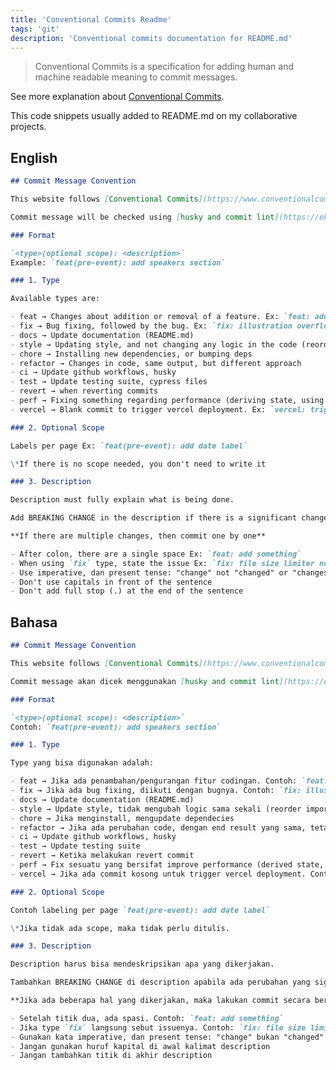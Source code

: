 ```yaml
---
title: 'Conventional Commits Readme'
tags: 'git'
description: 'Conventional commits documentation for README.md'
---
```


> Conventional Commits is a specification for adding human and machine readable meaning to commit messages.

See more explanation about [Conventional Commits](https://www.conventionalcommits.org/en/v1.0.0/).

This code snippets usually added to README.md on my collaborative projects.

## English

```md
## Commit Message Convention

This website follows [Conventional Commits](https://www.conventionalcommits.org/en/v1.0.0/)

Commit message will be checked using [husky and commit lint](https://ekswhyzee.vercel.app/library/husky-commitlint-prettier), you can't commit if not using the proper convention below.

### Format

`<type>(optional scope): <description>`
Example: `feat(pre-event): add speakers section`

### 1. Type

Available types are:

- feat → Changes about addition or removal of a feature. Ex: `feat: add table on landing page`, `feat: remove table from landing page`
- fix → Bug fixing, followed by the bug. Ex: `fix: illustration overflows in mobile view`
- docs → Update documentation (README.md)
- style → Updating style, and not changing any logic in the code (reorder imports, fix whitespace, remove comments)
- chore → Installing new dependencies, or bumping deps
- refactor → Changes in code, same output, but different approach
- ci → Update github workflows, husky
- test → Update testing suite, cypress files
- revert → when reverting commits
- perf → Fixing something regarding performance (deriving state, using memo, callback)
- vercel → Blank commit to trigger vercel deployment. Ex: `vercel: trigger deployment`

### 2. Optional Scope

Labels per page Ex: `feat(pre-event): add date label`

\*If there is no scope needed, you don't need to write it

### 3. Description

Description must fully explain what is being done.

Add BREAKING CHANGE in the description if there is a significant change.

**If there are multiple changes, then commit one by one**

- After colon, there are a single space Ex: `feat: add something`
- When using `fix` type, state the issue Ex: `fix: file size limiter not working`
- Use imperative, dan present tense: "change" not "changed" or "changes"
- Don't use capitals in front of the sentence
- Don't add full stop (.) at the end of the sentence
```

## Bahasa

```md
## Commit Message Convention

This website follows [Conventional Commits](https://www.conventionalcommits.org/en/v1.0.0/)

Commit message akan dicek menggunakan [husky and commit lint](https://ekswhyzee.vercel.app/library/husky-commitlint-prettier), jika convention salah, maka tidak bisa melakukan commit

### Format

`<type>(optional scope): <description>`
Contoh: `feat(pre-event): add speakers section`

### 1. Type

Type yang bisa digunakan adalah:

- feat → Jika ada penambahan/pengurangan fitur codingan. Contoh: `feat: add table on landing page`, `feat: remove table from landing page`
- fix → Jika ada bug fixing, diikuti dengan bugnya. Contoh: `fix: illustration overflows in mobile view`
- docs → Update documentation (README.md)
- style → Update style, tidak mengubah logic sama sekali (reorder import, fix whitespace, remove comment)
- chore → Jika menginstall, mengupdate dependecies
- refactor → Jika ada perubahan code, dengan end result yang sama, tetapi approach berbeda yang lebih baik.
- ci → Update github workflows, husky
- test → Update testing suite
- revert → Ketika melakukan revert commit
- perf → Fix sesuatu yang bersifat improve performance (derived state, memo)
- vercel → Jika ada commit kosong untuk trigger vercel deployment. Contoh: `vercel: trigger deployment`

### 2. Optional Scope

Contoh labeling per page `feat(pre-event): add date label`

\*Jika tidak ada scope, maka tidak perlu ditulis.

### 3. Description

Description harus bisa mendeskripsikan apa yang dikerjakan.

Tambahkan BREAKING CHANGE di description apabila ada perubahan yang signifikan.

**Jika ada beberapa hal yang dikerjakan, maka lakukan commit secara bertahap.**

- Setelah titik dua, ada spasi. Contoh: `feat: add something`
- Jika type `fix` langsung sebut issuenya. Contoh: `fix: file size limiter not working`
- Gunakan kata imperative, dan present tense: "change" bukan "changed" atau "changes"
- Jangan gunakan huruf kapital di awal kalimat description
- Jangan tambahkan titik di akhir description
```
